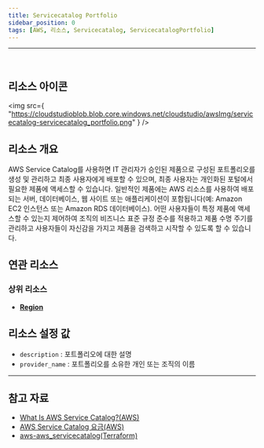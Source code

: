 ```yaml
---
title: Servicecatalog Portfolio
sidebar_position: 0
tags: [AWS, 리소스, Servicecatalog, ServicecatalogPortfolio]
---
```


<hr />
<br />

## 리소스 아이콘

<img
    src={
        "https://cloudstudioblob.blob.core.windows.net/cloudstudio/awsImg/servicecatalog-servicecatalog_portfolio.png"
    }
/>

## 리소스 개요

AWS Service Catalog를 사용하면 IT 관리자가 승인된 제품으로 구성된 포트폴리오를 생성 및 관리하고 최종 사용자에게 배포할 수 있으며, 최종 사용자는 개인화된 포털에서 필요한 제품에 액세스할 수 있습니다. 일반적인 제품에는 AWS 리소스를 사용하여 배포되는 서버, 데이터베이스, 웹 사이트 또는 애플리케이션이 포함됩니다(예: Amazon EC2 인스턴스 또는 Amazon RDS 데이터베이스). 어떤 사용자들이 특정 제품에 액세스할 수 있는지 제어하여 조직의 비즈니스 표준 규정 준수를 적용하고 제품 수명 주기를 관리하고 사용자들이 자신감을 가지고 제품을 검색하고 시작할 수 있도록 할 수 있습니다.

## 연관 리소스

### 상위 리소스

-   [**Region**](https://docs.cstudio.app/docs/resource/aws/Base/Region)

## 리소스 설정 값

-   `description` : 포트폴리오에 대한 설명
-   `provider_name` : 포트폴리오를 소유한 개인 또는 조직의 이름

---

## 참고 자료

-   [What Is AWS Service Catalog?(AWS)](https://docs.aws.amazon.com/servicecatalog/latest/dg/what-is-service-catalog.html)
-   [AWS Service Catalog 요금(AWS)](https://aws.amazon.com/ko/servicecatalog/pricing/?nc2=type_a)
-   [aws-aws_servicecatalog(Terraform)](https://registry.terraform.io/providers/hashicorp/aws/latest/docs/resources/servicecatalog_tag_option)
